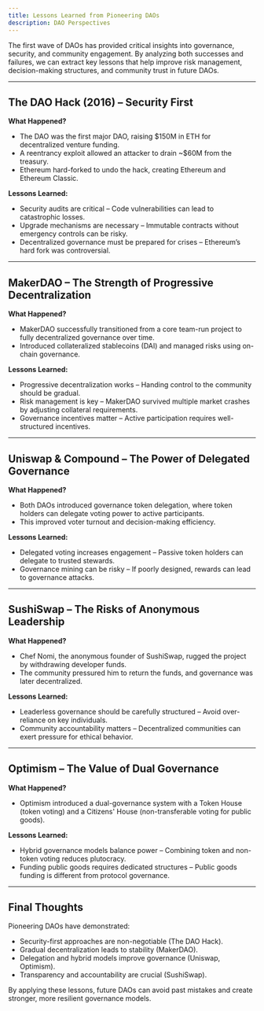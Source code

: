 ```yaml
---
title: Lessons Learned from Pioneering DAOs
description: DAO Perspectives
---
```


The first wave of DAOs has provided critical insights into governance, security, and community engagement. By analyzing both successes and failures, we can extract key lessons that help improve risk management, decision-making structures, and community trust in future DAOs.  

---

## The DAO Hack (2016) – Security First  

**What Happened?**  
- The DAO was the first major DAO, raising $150M in ETH for decentralized venture funding.  
- A reentrancy exploit allowed an attacker to drain ~$60M from the treasury.  
- Ethereum hard-forked to undo the hack, creating Ethereum and Ethereum Classic.  

**Lessons Learned:**  
- Security audits are critical – Code vulnerabilities can lead to catastrophic losses.  
- Upgrade mechanisms are necessary – Immutable contracts without emergency controls can be risky.  
- Decentralized governance must be prepared for crises – Ethereum’s hard fork was controversial.  

---

## MakerDAO – The Strength of Progressive Decentralization  

**What Happened?**  
- MakerDAO successfully transitioned from a core team-run project to fully decentralized governance over time.  
- Introduced collateralized stablecoins (DAI) and managed risks using on-chain governance.  

**Lessons Learned:**  
- Progressive decentralization works – Handing control to the community should be gradual.  
- Risk management is key – MakerDAO survived multiple market crashes by adjusting collateral requirements.  
- Governance incentives matter – Active participation requires well-structured incentives.  

---

## Uniswap & Compound – The Power of Delegated Governance  

**What Happened?**  
- Both DAOs introduced governance token delegation, where token holders can delegate voting power to active participants.  
- This improved voter turnout and decision-making efficiency.  

**Lessons Learned:**  
- Delegated voting increases engagement – Passive token holders can delegate to trusted stewards.  
- Governance mining can be risky – If poorly designed, rewards can lead to governance attacks.  

---

## SushiSwap – The Risks of Anonymous Leadership  

**What Happened?**  
- Chef Nomi, the anonymous founder of SushiSwap, rugged the project by withdrawing developer funds.  
- The community pressured him to return the funds, and governance was later decentralized.  

**Lessons Learned:**  
- Leaderless governance should be carefully structured – Avoid over-reliance on key individuals.  
- Community accountability matters – Decentralized communities can exert pressure for ethical behavior.  

---

## Optimism – The Value of Dual Governance  

**What Happened?**  
- Optimism introduced a dual-governance system with a Token House (token voting) and a Citizens' House (non-transferable voting for public goods).  

**Lessons Learned:**  
- Hybrid governance models balance power – Combining token and non-token voting reduces plutocracy.  
- Funding public goods requires dedicated structures – Public goods funding is different from protocol governance.  

---

## Final Thoughts  

Pioneering DAOs have demonstrated:  

- Security-first approaches are non-negotiable (The DAO Hack).  
- Gradual decentralization leads to stability (MakerDAO).  
- Delegation and hybrid models improve governance (Uniswap, Optimism).  
- Transparency and accountability are crucial (SushiSwap).  

By applying these lessons, future DAOs can avoid past mistakes and create stronger, more resilient governance models. 

